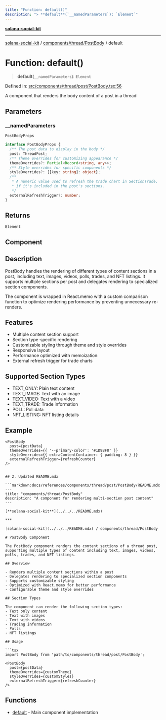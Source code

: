 ```yaml
---
title: "Function: default()"
description: "> **default**(`__namedParameters`): `Element`"
---
```


[**solana-social-kit**](../../../../README.mdx)

***

[solana-social-kit](../../../../README.mdx) / [components/thread/PostBody](../README.mdx) / default

# Function: default()

> **default**(`__namedParameters`): `Element`

Defined in: [src/components/thread/post/PostBody.tsx:56](https://github.com/SendArcade/solana-app-kit/blob/main/src/components/thread/post/PostBody.tsx#L56)

A component that renders the body content of a post in a thread

## Parameters

### \_\_namedParameters

`PostBodyProps`

```typescript
interface PostBodyProps {
  /** The post data to display in the body */
  post: ThreadPost;
  /** Theme overrides for customizing appearance */
  themeOverrides?: Partial<Record<string, any>>;
  /** Style overrides for specific components */
  styleOverrides?: {[key: string]: object};
  /**
   * A numeric value used to refresh the trade chart in SectionTrade,
   * if it's included in the post's sections.
   */
  externalRefreshTrigger?: number;
}
```

## Returns

`Element`

## Component

## Description

PostBody handles the rendering of different types of content sections in a post,
including text, images, videos, polls, trades, and NFT listings. It supports
multiple sections per post and delegates rendering to specialized section components.

The component is wrapped in React.memo with a custom comparison function to optimize
rendering performance by preventing unnecessary re-renders.

## Features

- Multiple content section support
- Section type-specific rendering
- Customizable styling through theme and style overrides
- Responsive layout
- Performance optimized with memoization
- External refresh trigger for trade charts

## Supported Section Types

- TEXT_ONLY: Plain text content
- TEXT_IMAGE: Text with an image
- TEXT_VIDEO: Text with a video
- TEXT_TRADE: Trade information
- POLL: Poll data
- NFT_LISTING: NFT listing details

## Example

```tsx
<PostBody
  post={postData}
  themeOverrides={{ '--primary-color': '#1D9BF0' }}
  styleOverrides={{ extraContentContainer: { padding: 8 } }}
  externalRefreshTrigger={refreshCounter}
/>
```
```

## 2. Updated README.mdx

```markdown:docs/references/components/thread/post/PostBody/README.mdx
---
title: "components/thread/PostBody"
description: "A component for rendering multi-section post content"
---

[**solana-social-kit**](../../../README.mdx)

***

[solana-social-kit](../../../README.mdx) / components/thread/PostBody

# PostBody Component

The PostBody component renders the content sections of a thread post, supporting multiple types of content including text, images, videos, polls, trades, and NFT listings.

## Overview

- Renders multiple content sections within a post
- Delegates rendering to specialized section components
- Supports customizable styling
- Optimized with React.memo for better performance
- Configurable theme and style overrides

## Section Types

The component can render the following section types:
- Text only content
- Text with images
- Text with videos
- Trading information
- Polls
- NFT listings

## Usage

```tsx
import PostBody from 'path/to/components/thread/post/PostBody';

<PostBody 
  post={postData}
  themeOverrides={customTheme}
  styleOverrides={customStyles}
  externalRefreshTrigger={refreshCounter}
/>
```

## Functions

- [default](functions/default.mdx) - Main component implementation
```
